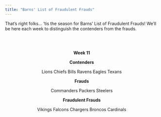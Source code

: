 ```yaml
---
title: "Barns' List of Fraudulent Frauds"
---
```


That's right folks... 'tis the season for Barns' List of Fraudulent Frauds! We'll be here each week to distinguish the contenders from the frauds.

<br>
<br>

<div style="text-align: center;">
**Week 11**
</div>

<div style="text-align: center;">
**Contenders**

Lions
Chiefs
Bills
Ravens
Eagles
Texans

</div>

<div style="text-align: center;">
**Frauds**

Commanders
Packers
Steelers

</div>

<div style="text-align: center;">
**Fraudulent Frauds**

Vikings
Falcons
Chargers
Broncos
Cardinals

</div>